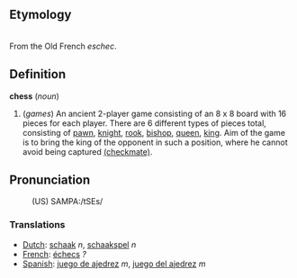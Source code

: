 ==Etymology==
<br>
From the Old French ''eschec''.

==Definition==

<b>chess</b> (<i>noun</i>)
# (<i>games</i>) An ancient 2-player game consisting of an 8 x 8 board with 16 pieces for each player.  There are 6 different types of pieces total, consisting of [[pawn]], [[knight]], [[rook]], [[bishop]], [[queen]], [[king]]. Aim of the game is to bring the king of the opponent in such a position, where he cannot avoid being captured [[(checkmate)]].

==Pronunciation==
:(US) SAMPA:/tSEs/

===Translations===
*[[Dutch]]: [[schaak]] ''n'', [[schaakspel]] ''n''
*[[French]]: [[échecs]] ''?''
*[[Spanish]]: [[juego de ajedrez]] ''m'', [[juego del ajedrez]] ''m''